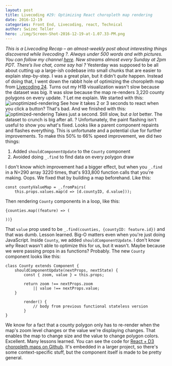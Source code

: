 ```yaml
---
layout: post
title: Livecoding #29: Optimizing React choropleth map rendering
date: 2016-12-19
categories: Front End, Livecoding, react, Technical
author: Swizec Teller
hero: ./img/Screen-Shot-2016-12-19-at-1.07.33-PM.png
---
```


_This is a Livecoding Recap – an almost-weekly post about interesting things discovered while livecoding ?. Always under 500 words and with pictures. You can follow my channel [here](https://livecoding.tv/swizec). New streams almost every Sunday at 2pm PDT. There’s live chat, come say hai ?_  Yesterday was supposed to be all about cutting up a large-ish codebase into small chunks that are easier to explain step-by-step. I was a great plan, but it didn't _quite_ happen. Instead of doing that, I went down the rabbit hole of optimizing the choropleth map from [Livecoding 24](https://swizec.com/blog/livecoding-24-choropleth-react-js/swizec/7078). Turns out my H1B visualization wasn't slow because the dataset was big. It was slow because the map re-renders 3,220 county polygons on every update. ? Let me explain. We started with this: ![unoptimized-rendering](./img/unoptimized-rendering.gif) See how it takes 2 or 3 seconds to react when you click a button? That's bad. And we finished with this: ![optimized-rendering](./img/optimized-rendering.gif) Takes just a second. Still slow, but _a lot_ better. The dataset to crunch is big after all. ? Unfortunately, the paint flashing isn't useful to show you what's fixed. Looks like a parent component repaints and flashes everything. This is unfortunate and a potential clue for further improvements. To make this 50% to 66% speed improvement, we did two things:

1.  Added `shouldComponentUpdate` to the `County` component
2.  Avoided doing `_.find` to find data on every polygon draw

I don't know which improvement had a bigger effect, but when you `_.find` in a N=290 array 3220 times, that's 933,800 function calls that you're making. Oops. We fixed that by building a map beforehand. Like this:

    const countyValueMap = _.fromPairs(
        this.props.values.map(d => [d.countyID, d.value]));

Then rendering `County` components in a loop, like this:

    {counties.map((feature) => (
        
    ))}

That `value` prop used to be `_.find(counties, {countyID: feature.id})` and that was dumb. Lesson learned. Big-O matters even when you're just doing JavaScript. Inside `County`, we added `shouldComponentUpdate`. I don't know _why_ React wasn't able to optimize this for us, but it wasn't. Maybe because we were passing props in as functions? Probably. The new `County` component looks like this:

    class County extends Component {
        shouldComponentUpdate(nextProps, nextState) {
            const { zoom, value } = this.props;

            return zoom !== nextProps.zoom
                || value !== nextProps.value;
        }

            render() {
                // body from previous functional stateless version
            }
    }

We know for a fact that a county polygon only has to re-render when the map's zoom level changes or the value we're displaying changes. That enables the map to change size and the value to change polygon colors. Excellent. Many lessons learned. You can see the code for [React + D3 choropleth maps on Github](https://github.com/Swizec/h1b-software-salaries/tree/create-react-app/src/components/CountyMap). It's embedded in a larger project, so there's some context-specific stuff, but the component itself is made to be pretty general.
